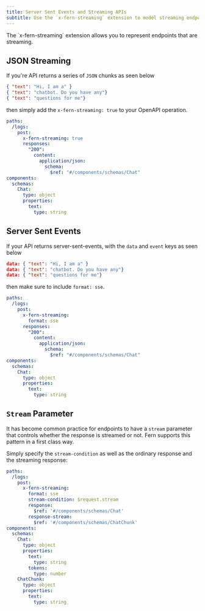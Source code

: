 ```yaml
---
title: Server Sent Events and Streaming APIs
subtitle: Use the `x-fern-streaming` extension to model streaming endpoints
---
```


<Note>
  The `x-fern-streaming` extension allows you to represent endpoints that are streaming. 
</Note>


## JSON Streaming

If you're API returns a series of `JSON` chunks as seen below

```json
{ "text": "Hi, I am a" }
{ "text": "chatbot. Do you have any"}
{ "text": "questions for me"}
```

then simply add the `x-fern-streaming: true` to your OpenAPI operation. 

```yaml title="openapi.yml" {4}
paths:
  /logs:
    post:
      x-fern-streaming: true
      responses:
        "200":
          content:
            application/json:
              schema:
                $ref: "#/components/schemas/Chat"
components:
  schemas:
    Chat:
      type: object
      properties:
        text:
          type: string
```

## Server Sent Events 

If your API returns server-sent-events, with the `data` and `event` keys as seen below

```json
data: { "text": "Hi, I am a" }
data: { "text": "chatbot. Do you have any"}
data: { "text": "questions for me"}
```

then make sure to include `format: sse`. 

```yaml title="openapi.yml" {4-5}
paths:
  /logs:
    post:
      x-fern-streaming: 
        format: sse
      responses:
        "200":
          content:
            application/json:
              schema:
                $ref: "#/components/schemas/Chat"
components:
  schemas:
    Chat:
      type: object
      properties:
        text:
          type: string
```

## `Stream` Parameter

It has become common practice for endpoints to have a `stream` parameter that 
controls whether the response is streamed or not. Fern supports this pattern in a first 
class way. 

Simply specify the `stream-condition` as well as the ordinary response and the streaming response: 

```yaml title="openapi.yml" {4-10}
paths:
  /logs:
    post:
      x-fern-streaming: 
        format: sse
        stream-condition: $request.stream
        response: 
          $ref: '#/components/schemas/Chat'
        response-stream: 
          $ref: '#/components/schemas/ChatChunk'
components:
  schemas:
    Chat:
      type: object
      properties:
        text:
          type: string
        tokens: 
          type: number
    ChatChunk: 
      type: object
      properties: 
        text: 
          type: string
```